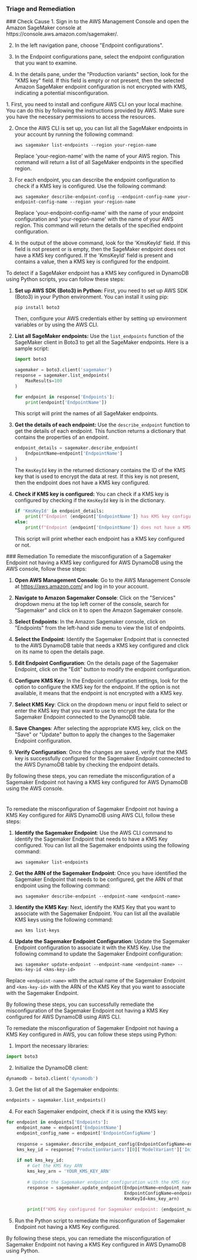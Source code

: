 
### Triage and Remediation
<Tabs>

<Tab title='Cause'>
### Check Cause
<AccordionGroup>
<Accordion title='Using Console' defaultOpen='true'>
1. Sign in to the AWS Management Console and open the Amazon SageMaker console at https://console.aws.amazon.com/sagemaker/.

2. In the left navigation pane, choose "Endpoint configurations".

3. In the Endpoint configurations pane, select the endpoint configuration that you want to examine.

4. In the details pane, under the "Production variants" section, look for the "KMS key" field. If this field is empty or not present, then the selected Amazon SageMaker endpoint configuration is not encrypted with KMS, indicating a potential misconfiguration.
</Accordion>

<Accordion title='Using CLI'>
1. First, you need to install and configure AWS CLI on your local machine. You can do this by following the instructions provided by AWS. Make sure you have the necessary permissions to access the resources.

2. Once the AWS CLI is set up, you can list all the SageMaker endpoints in your account by running the following command:

   ```
   aws sagemaker list-endpoints --region your-region-name
   ```
   Replace 'your-region-name' with the name of your AWS region. This command will return a list of all SageMaker endpoints in the specified region.

3. For each endpoint, you can describe the endpoint configuration to check if a KMS key is configured. Use the following command:

   ```
   aws sagemaker describe-endpoint-config --endpoint-config-name your-endpoint-config-name --region your-region-name
   ```
   Replace 'your-endpoint-config-name' with the name of your endpoint configuration and 'your-region-name' with the name of your AWS region. This command will return the details of the specified endpoint configuration.

4. In the output of the above command, look for the 'KmsKeyId' field. If this field is not present or is empty, then the SageMaker endpoint does not have a KMS key configured. If the 'KmsKeyId' field is present and contains a value, then a KMS key is configured for the endpoint.
</Accordion>

<Accordion title='Using Python'>
To detect if a SageMaker endpoint has a KMS key configured in DynamoDB using Python scripts, you can follow these steps:

1. **Set up AWS SDK (Boto3) in Python:**
   First, you need to set up AWS SDK (Boto3) in your Python environment. You can install it using pip:
   ```
   pip install boto3
   ```
   Then, configure your AWS credentials either by setting up environment variables or by using the AWS CLI.

2. **List all SageMaker endpoints:**
   Use the `list_endpoints` function of the SageMaker client in Boto3 to get all the SageMaker endpoints. Here is a sample script:
   ```python
   import boto3

   sagemaker = boto3.client('sagemaker')
   response = sagemaker.list_endpoints(
       MaxResults=100
   )

   for endpoint in response['Endpoints']:
       print(endpoint['EndpointName'])
   ```
   This script will print the names of all SageMaker endpoints.

3. **Get the details of each endpoint:**
   Use the `describe_endpoint` function to get the details of each endpoint. This function returns a dictionary that contains the properties of an endpoint.
   ```python
   endpoint_details = sagemaker.describe_endpoint(
       EndpointName=endpoint['EndpointName']
   )
   ```
   The `KmsKeyId` key in the returned dictionary contains the ID of the KMS key that is used to encrypt the data at rest. If this key is not present, then the endpoint does not have a KMS key configured.

4. **Check if KMS key is configured:**
   You can check if a KMS key is configured by checking if the `KmsKeyId` key is in the dictionary.
   ```python
   if 'KmsKeyId' in endpoint_details:
       print(f"Endpoint {endpoint['EndpointName']} has KMS key configured: {endpoint_details['KmsKeyId']}")
   else:
       print(f"Endpoint {endpoint['EndpointName']} does not have a KMS key configured")
   ```
   This script will print whether each endpoint has a KMS key configured or not.
</Accordion>

</AccordionGroup>
</Tab>
<Tab title='Remediation'>
### Remediation

<AccordionGroup>
<Accordion title='Using Console' defaultOpen='true'>
To remediate the misconfiguration of a Sagemaker Endpoint not having a KMS key configured for AWS DynamoDB using the AWS console, follow these steps:

1. **Open AWS Management Console**: Go to the AWS Management Console at https://aws.amazon.com/ and log in to your account.

2. **Navigate to Amazon Sagemaker Console**: Click on the "Services" dropdown menu at the top left corner of the console, search for "Sagemaker" and click on it to open the Amazon Sagemaker console.

3. **Select Endpoints**: In the Amazon Sagemaker console, click on "Endpoints" from the left-hand side menu to view the list of endpoints.

4. **Select the Endpoint**: Identify the Sagemaker Endpoint that is connected to the AWS DynamoDB table that needs a KMS key configured and click on its name to open the details page.

5. **Edit Endpoint Configuration**: On the details page of the Sagemaker Endpoint, click on the "Edit" button to modify the endpoint configuration.

6. **Configure KMS Key**: In the Endpoint configuration settings, look for the option to configure the KMS key for the endpoint. If the option is not available, it means that the endpoint is not encrypted with a KMS key.

7. **Select KMS Key**: Click on the dropdown menu or input field to select or enter the KMS key that you want to use to encrypt the data for the Sagemaker Endpoint connected to the DynamoDB table.

8. **Save Changes**: After selecting the appropriate KMS key, click on the "Save" or "Update" button to apply the changes to the Sagemaker Endpoint configuration.

9. **Verify Configuration**: Once the changes are saved, verify that the KMS key is successfully configured for the Sagemaker Endpoint connected to the AWS DynamoDB table by checking the endpoint details.

By following these steps, you can remediate the misconfiguration of a Sagemaker Endpoint not having a KMS key configured for AWS DynamoDB using the AWS console.

#
</Accordion>

<Accordion title='Using CLI'>
To remediate the misconfiguration of Sagemaker Endpoint not having a KMS Key configured for AWS DynamoDB using AWS CLI, follow these steps:

1. **Identify the Sagemaker Endpoint**: Use the AWS CLI command to identify the Sagemaker Endpoint that needs to have a KMS Key configured. You can list all the Sagemaker endpoints using the following command:
   ```
   aws sagemaker list-endpoints
   ```

2. **Get the ARN of the Sagemaker Endpoint**: Once you have identified the Sagemaker Endpoint that needs to be configured, get the ARN of that endpoint using the following command:
   ```
   aws sagemaker describe-endpoint --endpoint-name <endpoint-name>
   ```

3. **Identify the KMS Key**: Next, identify the KMS Key that you want to associate with the Sagemaker Endpoint. You can list all the available KMS keys using the following command:
   ```
   aws kms list-keys
   ```

4. **Update the Sagemaker Endpoint Configuration**: Update the Sagemaker Endpoint configuration to associate it with the KMS Key. Use the following command to update the Sagemaker Endpoint configuration:
   ```
   aws sagemaker update-endpoint --endpoint-name <endpoint-name> --kms-key-id <kms-key-id>
   ```

Replace `<endpoint-name>` with the actual name of the Sagemaker Endpoint and `<kms-key-id>` with the ARN of the KMS Key that you want to associate with the Sagemaker Endpoint.

By following these steps, you can successfully remediate the misconfiguration of the Sagemaker Endpoint not having a KMS Key configured for AWS DynamoDB using AWS CLI.
</Accordion>

<Accordion title='Using Python'>
To remediate the misconfiguration of Sagemaker Endpoint not having a KMS Key configured in AWS, you can follow these steps using Python:

1. Import the necessary libraries:
```python
import boto3
```

2. Initialize the DynamoDB client:
```python
dynamodb = boto3.client('dynamodb')
```

3. Get the list of all the Sagemaker endpoints:
```python
endpoints = sagemaker.list_endpoints()
```

4. For each Sagemaker endpoint, check if it is using the KMS key:
```python
for endpoint in endpoints['Endpoints']:
    endpoint_name = endpoint['EndpointName']
    endpoint_config_name = endpoint['EndpointConfigName']
    
    response = sagemaker.describe_endpoint_config(EndpointConfigName=endpoint_config_name)
    kms_key_id = response['ProductionVariants'][0]['ModelVariant']['InitialInstanceCount']['SecurityGroupIds']
    
    if not kms_key_id:
        # Get the KMS Key ARN
        kms_key_arn = 'YOUR_KMS_KEY_ARN'
        
        # Update the Sagemaker endpoint configuration with the KMS Key
        response = sagemaker.update_endpoint(EndpointName=endpoint_name, 
                                             EndpointConfigName=endpoint_config_name, 
                                             KmsKeyId=kms_key_arn)
        
        print(f"KMS Key configured for Sagemaker endpoint: {endpoint_name}")
```

5. Run the Python script to remediate the misconfiguration of Sagemaker Endpoint not having a KMS Key configured.

By following these steps, you can remediate the misconfiguration of Sagemaker Endpoint not having a KMS Key configured in AWS DynamoDB using Python.
</Accordion>

</AccordionGroup>
</Tab>
</Tabs>
